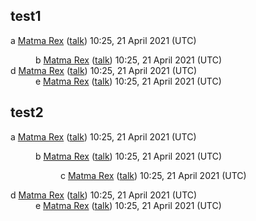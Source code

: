 == test1 ==
a [[User:Matma Rex|Matma Rex]] ([[User talk:Matma Rex|talk]]) 10:25, 21 April 2021 (UTC)
:b [[User:Matma Rex|Matma Rex]] ([[User talk:Matma Rex|talk]]) 10:25, 21 April 2021 (UTC)
;d [[User:Matma Rex|Matma Rex]] ([[User talk:Matma Rex|talk]]) 10:25, 21 April 2021 (UTC)
:e [[User:Matma Rex|Matma Rex]] ([[User talk:Matma Rex|talk]]) 10:25, 21 April 2021 (UTC)

== test2 ==
a [[User:Matma Rex|Matma Rex]] ([[User talk:Matma Rex|talk]]) 10:25, 21 April 2021 (UTC)
:b [[User:Matma Rex|Matma Rex]] ([[User talk:Matma Rex|talk]]) 10:25, 21 April 2021 (UTC)
::c [[User:Matma Rex|Matma Rex]] ([[User talk:Matma Rex|talk]]) 10:25, 21 April 2021 (UTC)
;d [[User:Matma Rex|Matma Rex]] ([[User talk:Matma Rex|talk]]) 10:25, 21 April 2021 (UTC)
:e [[User:Matma Rex|Matma Rex]] ([[User talk:Matma Rex|talk]]) 10:25, 21 April 2021 (UTC)